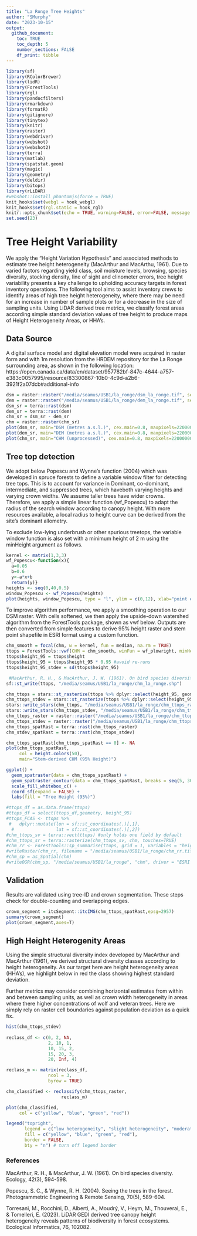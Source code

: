 ```yaml
---
title: "La Ronge Tree Heights"
author: "SMurphy"
date: "2023-10-15"
output: 
  github_document:
    toc: TRUE
    toc_depth: 5
    number_sections: FALSE
    df_print: tibble
---
```


```r
library(sf)
library(RColorBrewer)
library(lidR)
library(ForestTools)
library(rgl)
library(pandocfilters)
library(rmarkdown)
library(formatR)
library(gitignore)
library(tinytex)
library(knitr)
library(raster)
library(webdriver)
library(webshot)
library(webshot2)
library(terra)
library(matlab)
library(spatstat.geom)
library(magic)
library(geometry)
library(deldir)
library(bitops)
library(rLiDAR)
#webshot::install_phantomjs(force = TRUE)
knit_hooks$set(webgl = hook_webgl)
knit_hooks$set(rgl.static = hook_rgl)
knitr::opts_chunk$set(echo = TRUE, warning=FALSE, error=FALSE, message = FALSE)
set.seed(23)
```

# Tree Height Variability

We apply the “Height Variation Hypothesis” and associated methods to estimate tree height heterogeneity (MacArthur and MacArthu, 1961). Due to varied factors regarding yield class, soil moisture levels, browsing, species diversity, stocking density, line of sight and clinometer errors, tree height variability presents a key challenge to upholding accuracy targets in forest inventory operations. The following tool aims to assist inventory crews to identify areas of high tree height heterogeneity, where there may be need for an increase in number of sample plots or for a decrease in the size of sampling units. Using LiDAR derived tree metrics, we classify forest areas according simple standard deviation values of tree height to produce maps of Height Heterogeneity Areas, or HHA's.


## Data Source

A digital surface model and digital elevation model were acquired in raster form and with 1m resolution from the HRDEM repository for the La Ronge surrounding area, as shown in the following location: https://open.canada.ca/data/en/dataset/957782bf-847c-4644-a757-e383c0057995/resource/83300867-10b0-4c9d-a2b6-3921f2a07dcb#additional-info

```r
dsm = raster::raster("/media/seamus/USB1/la_ronge/dsm_la_ronge.tif", select = 'xyzcr', filter = '-drop_class 19')
dem = raster::raster("/media/seamus/USB1/la_ronge/dem_la_ronge.tif", select = 'xyzcr', filter = '-drop_class 19')
dsm_sr = terra::rast(dsm)
dem_sr = terra::rast(dem)
chm_sr = dsm_sr - dem_sr
chm = raster::raster(chm_sr)
plot(dsm_sr, main="DSM (metres a.s.l.)", cex.main=0.8, maxpixels=22000000)
plot(dem_sr, main="DEM (metres a.s.l.)", cex.main=0.8, maxpixels=22000000)
plot(chm_sr, main="CHM (unprocessed)", cex.main=0.8, maxpixels=22000000)
```

## Tree top detection 

We adopt below Popescu and Wynne's function (2004) which was developed in spruce forests to define a variable window filter for detecting tree tops. This is to account for variance in Dominant, co-dominant, intermediate, and suppressed trees, which haveboth varying heights and varying crown widths. We assume taller trees have wider crowns. Therefore, we apply a simple linear function (wf_Popescu) to adapt the radius of the search window according to canopy height. With more resources available, a local radius to height curve can be derived from the site's dominant allometry. 

To exclude low-lying underbrush or other spurious treetops, the variable window function is also set with a minimum height of 2 m using the minHeight argument as follows. 

```r
kernel <- matrix(1,3,3)
wf_Popescu<-function(x){ 
  a=0.05
  b=0.6 
  y<-a*x+b 
  return(y)}
heights <- seq(0,40,0.5)
window_Popescu <- wf_Popescu(heights)
plot(heights, window_Popescu, type = "l", ylim = c(0,12), xlab="point elevation (m)", ylab="window diameter (m)", main='Variable Window Function (Popescu & Wynne 2004)')
```

To improve algorithm performance, we apply a smoothing operation to our DSM raster. With cells softened, we then apply the upside-down watershed algorithm from the ForestTools package, shown as vwf below. Outputs are then converted from simple features to derive 95% height raster and stem point shapefile in ESRI format using a custom function.   

```r
chm_smooth = focal(chm, w = kernel, fun = median, na.rm = TRUE) 
ttops = ForestTools::vwf(CHM = chm_smooth, winFun = wf_plowright, minHeight = 2)
ttops$height_95 = ttops$height
ttops$height_95 = ttops$height_95 * 0.95 #avoid re-runs
ttops$height_95_stdev = sd(ttops$height_95)

 #MacArthur, R. H., & MacArthur, J. W. (1961). On bird species diversity. Ecology, 42(3), 594-598.                          
sf::st_write(ttops, "/media/seamus/USB1/la_ronge/chm_la_ronge.shp")

chm_ttops = stars::st_rasterize(ttops %>% dplyr::select(height_95, geometry))
chm_ttops_stdev = stars::st_rasterize(ttops %>% dplyr::select(height_95_stdev, geometry))
stars::write_stars(chm_ttops, "/media/seamus/USB1/la_ronge/chm_ttops_raster.tif")
stars::write_stars(chm_ttops_stdev, "/media/seamus/USB1/la_ronge/chm_ttops_stdev.tif")
chm_ttops_raster = raster::raster("/media/seamus/USB1/la_ronge/chm_ttops_raster.tif")
chm_ttops_stdev = raster::raster("/media/seamus/USB1/la_ronge/chm_ttops_stdev.tif")
chm_ttops_spatRast = terra::rast(chm_ttops_raster)
chm_stdev_spatRast = terra::rast(chm_ttops_stdev)

chm_ttops_spatRast[chm_ttops_spatRast == 0] <- NA
plot(chm_ttops_spatRast, 
     col = height.colors(50), 
     main="Stem-derived CHM (95% Height)")

ggplot() +
  geom_spatraster(data = chm_ttops_spatRast) +
  geom_spatraster_contour(data = chm_ttops_spatRast, breaks = seq(5, 30, 5)) +
  scale_fill_whitebox_c() +
  coord_sf(expand = FALSE) +
  labs(fill = "Tree Height (95%)")

#ttops_df = as.data.frame(ttops)
#ttops_df = select(ttops_df,geometry, height_95)
#ttops_FCAS <- ttops %>%
 #   dplyr::mutate(lon = sf::st_coordinates(.)[,1],
  #                lat = sf::st_coordinates(.)[,2])
#chm_ttops_sv = terra::vect(ttops) #only holds one field by default
#chm_ttops_sr = terra::rasterize(chm_ttops_sv, chm, touches=TRUE)
#chm_rr <- ForestTools::sp_summarise(ttops, grid = 1, variables = "height", statFuns = custFuns)
#writeRaster(chm_rr, filename = "/media/seamus/USB1/la_ronge/chm_rr.tif", overwrite=TRUE)
#chm_sp = as_Spatial(chm)
#writeOGR(chm_sp, "/media/seamus/USB1/la_ronge", "chm", driver = "ESRI Shapefile") ##deprecated
```

## Validation

Results are validated using tree-ID and crown segmentation. These steps check for double-counting and overlapping edges. 

```r
crown_segment = itcSegment::itcIMG(chm_ttops_spatRast,epsg=2957)
summary(crown_segment)
plot(crown_segment,axes=T)
```


## High Height Heterogenity Areas

Using the simple structural diversity index developed by MacArthur and MacArthur (1961), we derived structural diversity classes according to height heterogeneity. As our target here are height heterogeneity areas (HHA's), we highlight below in red the class showing highest standard deviation. 

Further metrics may consider combining horizontal estimates from within and between sampling units, as well as crown width heterogeneity in areas where there higher concentrations of wolf and veteran trees. Here we simply rely on raster cell boundaries against population deviation as a quick fix. 

```r

hist(chm_ttops_stdev)
     
reclass_df <- c(0, 2, NA,
                2, 10, 1,
                10, 15, 2,
                15, 20, 3,
                20, Inf, 4)

reclass_m <- matrix(reclass_df,
                ncol = 3,
                byrow = TRUE)

chm_classified <- reclassify(chm_ttops_raster,
                     reclass_m)

plot(chm_classified,
     col = c("yellow", "blue", "green", "red"))

legend("topright",
       legend = c("low heterogeneity", "slight heterogeneity", "moderate heterogeneity", "HHA's"),
       fill = c("yellow", "blue", "green", "red"),
       border = FALSE,
       bty = "n") # turn off legend border
```


### References

MacArthur, R. H., & MacArthur, J. W. (1961). On bird species diversity. Ecology, 42(3), 594-598.

Popescu, S. C., & Wynne, R. H. (2004). Seeing the trees in the forest. Photogrammetric Engineering & Remote Sensing, 70(5), 589-604.

Torresani, M., Rocchini, D., Alberti, A., Moudrý, V., Heym, M., Thouverai, E., & Tomelleri, E. (2023). LiDAR GEDI derived tree canopy height heterogeneity reveals patterns of biodiversity in forest ecosystems. Ecological Informatics, 76, 102082.
